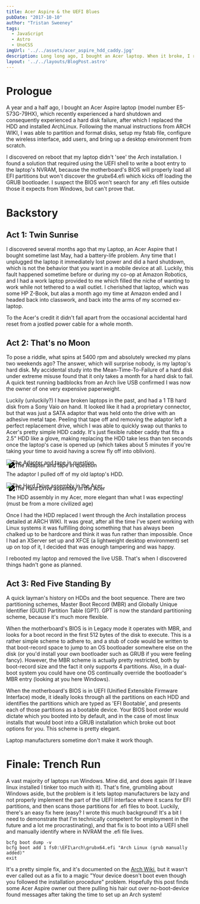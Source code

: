 ```yaml
---
title: Acer Aspire & the UEFI Blues
pubDate: "2017-10-10"
author: "Tristan Sweeney"
tags:
  - JavaScript
  - Astro
  - UnoCSS
imgUrl: '../../assets/acer_aspire_hdd_caddy.jpg'
description: Long long ago, I bought an Acer laptop. When it broke, I replaced the HDD and installed Linux. Acer's UEFI implementation sucks, so to get it booting I had to do some hacking.
layout: '../../layouts/BlogPost.astro'
---
```


# Prologue
A year and a half ago, I bought an Acer Aspire laptop (model number E5-573G-79HX), which recently experienced a hard shutdown and consequently experienced a hard disk failure, after which I replaced the HDD and installed ArchLinux.  Following the manual instructions from ARCH WIKI, I was able to partition and format disks, setup my fstab file, configure the wireless interface, add users, and bring up a desktop environment from scratch.

I discovered on reboot that my laptop didn't 'see' the Arch installation. I found a solution that required using the UEFI shell to write a boot entry to the laptop's NVRAM, because the motherboard's BIOS will properly load all EFI partitions but won't discover the grubx64.efi which kicks off loading the GRUB bootloader. I suspect the BIOS won't search for any .efi files outside those it expects from Windows, but can't prove that.

# Backstory
## Act 1: Twin Sunrise

I discovered several months ago that my Laptop, an Acer Aspire that I bought sometime last May, had a battery-life problem. Any time that I unplugged the laptop it immediately lost power and did a hard shutdown, which is not the behavior that you want in a mobile device at all. Luckily, this fault happened sometime before or during my co-op at Amazon Robotics, and I had a work laptop provided to me which filled the niche of wanting to work while not tethered to a wall outlet. I cherished that laptop, which was some HP Z-Book, but alas a month ago my time at Amazon ended and I headed back into classwork, and back into the arms of my scorned ex-laptop.

To the Acer's credit it didn't fall apart from the occasional accidental hard reset from a jostled power cable for a whole month.

## Act 2: That's no Moon
To pose a riddle, what spins at 5400 rpm and absolutely wrecked my plans two weekends ago? The answer, which will surprise nobody, is my laptop's hard disk. My accidental study into the Mean-Time-To-Failure of a hard disk under extreme misuse found that it only takes a month for a hard disk to fail. A quick test running badblocks from an Arch live USB confirmed I was now the owner of one very expensive paperweight.

Luckily (unluckily?) I have broken laptops in the past, and had a 1 TB hard disk from a Sony Vaio on hand. It looked like it had a proprietary connector, but that was just a SATA adaptor that was held onto the drive with an adhesive metal tape. Peeling that tape off and removing the adaptor left a perfect replacement drive, which I was able to quickly swap out thanks to Acer's pretty simple HDD caddy. It's just flexible rubber caddy that fits a 2.5" HDD like a glove, making replacing the HDD take less than ten seconds once the laptop's case is opened up (which takes about 5 minutes if you're taking your time to avoid having a screw fly off into oblivion).

<Image src={sony} alt="The Adapter and tape in question" class="b-3 b-black" style="filter: drop-shadow(7px 7px 0 rgb(0 0 0 / 1));"/>

The adaptor I pulled off of my old laptop's HDD.

<Image src={acer} alt="The Hard Drive assembly in the Acer" class="b-3 b-black" style="filter: drop-shadow(7px 7px 0 rgb(0 0 0 / 1));"/>

The HDD assembly in my Acer, more elegant than what I was expecting! (must be from a more civilized age)

Once I had the HDD replaced I went through the Arch installation process detailed at ARCH WIKI. It was great, after all the time I've spent working with Linux systems it was fulfilling doing something that has always been chalked up to be hardcore and think it was fun rather than impossible. Once I had an XServer set up and XFCE (a lightweight desktop environment) set up on top of it, I decided that was enough tampering and was happy.

I rebooted my laptop and removed the live USB. That's when I discovered things hadn't gone as planned.

## Act 3: Red Five Standing By
A quick layman's history on HDDs and the boot sequence. There are two partitioning schemes, Master Boot Record (MBR) and Globally Unique Identifier (GUID) Partition Table (GPT). GPT is now the standard partitioning scheme, because it's much more flexible.

When the motherboard's BIOS is in Legacy mode it operates with MBR, and looks for a boot record in the first 512 bytes of the disk to execute. This is a rather simple scheme to adhere to, and a stub of code would be written to that boot-record space to jump to an OS bootloader somewhere else on the disk (or you'd install your own bootloader such as GRUB if you were feeling fancy). However, the MBR scheme is actually pretty restricted, both by boot-record size and the fact it only supports 4 partitions. Also, in a dual-boot system you could have one OS continually override the bootloader's MBR entry (looking at you here Windows).

When the motherboard's BIOS is in UEFI (Unified Extensible Firmware Interface) mode, it ideally looks through all the partitions on each HDD and identifies the partitions which are typed as 'EFI Bootable', and presents each of those partitions as a bootable device. Your BIOS boot order would dictate which you booted into by default, and in the case of most linux installs that would boot into a GRUB installation which broke out boot options for you. This scheme is pretty elegant.

Laptop manufacturers sometime don't make it work though.

# Finale: Trench Run
A vast majority of laptops run Windows. Mine did, and does again (If I leave linux installed I tinker too much with it). That's fine, grumbling about Windows aside, but the problem is it lets laptop manufacturers be lazy and not properly implement the part of the UEFI interface where it scans for EFI partitions, and then scans those partitions for .efi files to boot. Luckily, there's an easy fix here (easy? I wrote this much background! It's a bit I need to demonstrate that I'm technically competent for employment in the future and a lot me procrastinating), and that fix is to boot into a UEFI shell and manually identify where in NVRAM the .efi file lives.

```
bcfg boot dump -v
bcfg boot add 1 fs0:\EFI\arch\grubx64.efi "Arch Linux (grub manually added)"
exit
```

It's a pretty simple fix, and it's documented on the [Arch Wiki](https://wiki.archlinux.org/index.php/GRUB/EFI_examples), but it wasn't ever called out as a fix to a magic "Your device doesn't boot even though you followed the installation procedure" problem. Hopefully this post finds some Acer Aspire owner out there pulling his hair out over no-boot-device found messages after taking the time to set up an Arch system!

